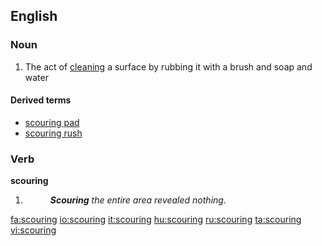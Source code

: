 ==English==

===Noun===
{{en-noun}}

#The act of [[clean]]ing a surface by rubbing it with a brush and soap and water

====Derived terms====
*[[scouring pad]]
*[[scouring rush]]

===Verb===
'''scouring'''

# {{present participle of|scour}}
#:'''''Scouring''' the entire area revealed nothing.''

[[fa:scouring]]
[[io:scouring]]
[[it:scouring]]
[[hu:scouring]]
[[ru:scouring]]
[[ta:scouring]]
[[vi:scouring]]